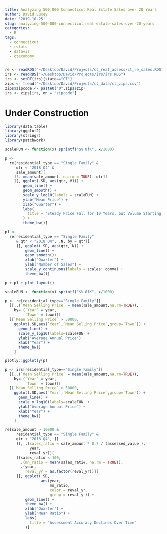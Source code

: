 ```yaml
---
title: Analyzing 500,000 Connecticut Real Estate Sales over 20 Years
author: David Lucey
date: '2019-10-25'
slug: analyzing-500-000-connecticut-real-estate-sales-over-20-years
categories:
  - R
tags:
  - connecticut
  - rstats
  - dataviz
  - cteconomy
---
```



```r
re <- readRDS("~/Desktop/David/Projects/ct_real_assess/ct_re_sales.RDS")
irs <- readRDS("~/Desktop/David/Projects/irs/irs.RDS")
irs <- setDT(irs)[state=="CT"]
zips <- fread("~/Desktop/David/Projects/ct_data/ct_zips.csv")
zips$zipcode <- paste0("0",zips$zip)
irs <- zips[irs, on = "zipcode"]

```


# Under Construction

```r

library(data.table)
library(ggplot2)
library(stringr)
library(patchwork)
```



```r
scaleFUN <- function(x) sprintf("$%.0fK", x/1000)

p <-
  re[residential_type == "Single Family" &
     qtr < "2018 Q4" &
     sale_amount][
    ][, mean(sale_amount, na.rm = TRUE), qtr][
    ][, ggplot(.SD, aes(qtr, V1)) +
        geom_line() +
        geom_smooth() +
        scale_y_log10(labels = scaleFUN) +
        ylab("Mean Price") +
        xlab("Quarter") +
        labs(
          title = "Steady Price Fall for 10 Years, but Volume Starting to Picking Up"
        ) +
        theme_bw()]

p1 <-
  re[residential_type == "Single Family"
     & qtr < "2018 Q4", .N, by = qtr][
     ][, ggplot(.SD, aes(qtr, N)) +
         geom_line() +
         geom_smooth()+
         xlab("Quarter") +
         ylab("Number of Sales") +
         scale_y_continuous(labels = scales::comma) +
         theme_bw()]

p + p1 + plot_layout()

```


```r

scaleFUN <- function(x) sprintf("$%.0fK", x/1000)

p <- re[residential_type=="Single Family"][
  ][,.(`Mean Selling Price` = mean(sale_amount,na.rm=TRUE)),
    by=.(`Year` = year,
         `Town` = town)][
  ][`Mean Selling Price` > 50000,
    ggplot(.SD,aes(`Year`,`Mean Selling Price`,group=`Town`)) + 
      geom_line() + 
      scale_y_log10(labels=scaleFUN) +
      ylab("Average Annual Price") +
      xlab("Year") +
      theme_bw()
    ]

plotly::ggplotly(p)

p <- irs[residential_type=="Single Family"][
  ][,.(`Mean Selling Price` = mean(sale_amount,na.rm=TRUE)),
    by=.(`Year` = year,
         `Town` = town)][
  ][`Mean Selling Price` > 50000,
    ggplot(.SD,aes(`Year`,`Mean Selling Price`,group=`Town`)) + 
      geom_line() + 
      scale_y_log10(labels=scaleFUN) +
      ylab("Average Annual Price") +
      xlab("Year") +
      theme_bw()
    ]

```




```r
re[sale_amount > 10000 &
     residential_type == "Single Family" &
     qtr < "2018 Q4", ][
     ][, .(sales_ratio = sale_amount * 0.7 / (assessed_value ),
           year,
           reval_yr)][
     ][sales_ratio < 100,
       .(mn_ratio = mean(sales_ratio, na.rm = TRUE)),
       .(year, 
         reval_yr = as.factor(reval_yr))][
     ][, ggplot(.SD,
                aes(year, 
                    mn_ratio, 
                    color = reval_yr, 
                    group = reval_yr)) + 
         geom_line() +
         theme_bw() +
         xlab("Quarter") +
         ylab("Mean Ratio") +
         labs(
           title = "Assessment Accuracy Declines Over Time"
         )]

```


```r

```



